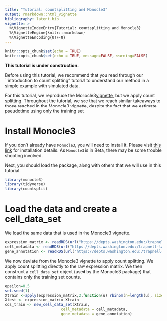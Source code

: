 ```yaml
---
title: "Tutorial: countsplitting and Monocle3" 
output: rmarkdown::html_vignette
bibliography: latent.bib
vignette: >
  %\VignetteIndexEntry{Tutorial: countsplitting and Monocle3}
  %\VignetteEngine{knitr::rmarkdown}
  %\VignetteEncoding{UTF-8}
---
```


```r
knitr::opts_chunk$set(echo = TRUE)
knitr::opts_chunk$set(echo = TRUE, message=FALSE, warning=FALSE)
```

**This tutorial is under construction.**

Before using this tutorial, we recommend that you read through our ``introduction to count splitting" tutorial to understand our method in a simple example with simulated data. 

For this tutorial, we reproduce the Monocle3[vignette](https://cole-trapnell-lab.github.io/monocle3/docs/trajectories/), but we apply count splitting. Throughout the tutorial, we see that we reach similar takeaways to those reached in the Monocle3 vignette, despite the fact that we estimate pseudotime using only the training set. 

# Install Monocle3

If you don't already have `Monocle3`, you will need to install it. Please visit [this link](https://cole-trapnell-lab.github.io/monocle3/docs/installation/) for installation details. As `Monocle3` is in Beta, there may be some trouble shooting involved. 

Next, you should load the package, along with others that we will use in this tutorial.

```r
library(monocle3)
library(tidyverse)
library(countsplit)
```

# Load the data and create a cell_data_set

We load the same data that is used in the Monocle3 vignette. 

```r
expression_matrix <- readRDS(url("https://depts.washington.edu:/trapnell-lab/software/monocle3/celegans/data/packer_embryo_expression.rds"))
cell_metadata <- readRDS(url("https://depts.washington.edu:/trapnell-lab/software/monocle3/celegans/data/packer_embryo_colData.rds"))
gene_annotation <- readRDS(url("https://depts.washington.edu:/trapnell-lab/software/monocle3/celegans/data/packer_embryo_rowData.rds"))
```

We now deviate from the Monocle3 vignette to apply count splitting. We apply count splitting directly to the raw expression matrix. We then construct a `cell_data_set` object (used by the Monocle3 package) that contains only the training set counts. 

```r
epsilon=0.5
set.seed(1)
Xtrain <-apply(expression_matrix,2,function(u) rbinom(n=length(u), size=u, p=epsilon))
Xtest <- expression_matrix-Xtrain
cds_train <- new_cell_data_set(Xtrain,
                         cell_metadata = cell_metadata,
                         gene_metadata = gene_annotation)
```


<!-- # Preprocess and estimate pseudotime -->

<!-- We now follow the preprocessing and pseudotime steps from the Monocle3 tutorial to come up with pseudotime estiamtes. Everything in this section uses the training set only.  -->

<!-- ```{r} -->
<!-- cds_train <- preprocess_cds(cds_train, num_dim = 50) -->
<!-- cds_train <- align_cds(cds_train, alignment_group = "batch", residual_model_formula_str = "~ bg.300.loading + bg.400.loading + bg.500.1.loading + bg.500.2.loading + bg.r17.loading + bg.b01.loading + bg.b02.loading") -->
<!-- ``` -->

<!-- The plot below shows that the cells cluster nicely by their cell type in reduced dimensions. This suggests that count splitting the data has not destroyed the signal in the data.  -->

<!-- ```{r} -->
<!-- cds_train <- reduce_dimension(cds_train) -->
<!-- plot_cells(cds_train, label_groups_by_cluster=FALSE,  color_cells_by = "cell.type") -->
<!-- ``` -->

<!-- Finally, we learn the graph that will be used to construct pseudotime. For simplicity in this tutorial, we would like to only have one pseudotime trajectory with one root node. Thus, we add the `use.partition=FALSE` argument to the `learn_graph`` function to ensure that our graph is made up of a single connected trajectory.  -->

<!-- ```{r} -->
<!-- cds_train <- cluster_cells(cds_train) -->
<!-- cds_train <- learn_graph(cds_train, use.partition=FALSE) -->
<!-- plot_cells(cds_train, -->
<!--            color_cells_by = "cell.type", -->
<!--            label_groups_by_cluster=FALSE, -->
<!--            label_leaves=FALSE, -->
<!--            label_branch_points=FALSE) -->
<!-- ``` -->
<!-- To pick a root node for pseudotime, we use the same method as in the Monocle3 vignette. We pick the cell from the first time bin that is closest to a graph vertex.  -->

<!-- ```{r} -->
<!-- get_earliest_principal_node <- function(cds, time_bin="130-170"){ -->
<!--   cell_ids <- which(colData(cds)[, "embryo.time.bin"] == time_bin) -->

<!--   closest_vertex <- -->
<!--   cds@principal_graph_aux[["UMAP"]]$pr_graph_cell_proj_closest_vertex -->
<!--   closest_vertex <- as.matrix(closest_vertex[colnames(cds), ]) -->
<!--   root_pr_nodes <- -->
<!--   igraph::V(principal_graph(cds)[["UMAP"]])$name[as.numeric(names -->
<!--   (which.max(table(closest_vertex[cell_ids,]))))] -->

<!--   root_pr_nodes -->
<!-- } -->
<!-- cds_train <- order_cells(cds_train, root_pr_nodes=get_earliest_principal_node(cds_train)) -->
<!-- plot_cells(cds_train, -->
<!--            color_cells_by = "pseudotime", -->
<!--            label_cell_groups=FALSE, -->
<!--            label_leaves=FALSE, -->
<!--            label_branch_points=FALSE, -->
<!--            graph_label_size=1.5) -->
<!-- ``` -->

<!-- # Differential Expression -->

<!-- Now that we have estimated pseudotime using the training set, we are ready to study differential expression along pseudotime. In this section, we use the test set.  -->

<!-- ## By hand -->

<!-- If we wanted to do this ``by hand", we could do the following. FILL IN. NOTE TO SELF you need to remove cells with infinite pseudotime.  -->

<!-- ## Using Monocle3's graph test -->

<!-- We skip ahead to the "finding genes that change as a function of pseudotime" [section](https://cole-trapnell-lab.github.io/monocle3/docs/differential/#pseudo-dep) of the Monocle3 vignette.  -->

<!-- In this section, we will need our test set to be stored in a `cell_data_set` that contains the test set counts. We need this object to store the training set graph. To accomplish this, we make a copy of `cds_train` and only update the counts.   -->

<!-- ```{r} -->
<!-- cds_test <- cds_train -->
<!-- counts(cds_test) <- Xtest -->
<!-- ``` -->

<!-- We now run the `graph_test` function, which is the preferred Monocle3 methodology for finding genes that vary across pseudotime.  -->

<!-- ```{r, message=FALSE, results='hide'} -->
<!-- ciliated_cds_pr_test_res <- graph_test(cds_test, neighbor_graph="principal_graph", cores=4) -->
<!-- pr_deg_ids <- row.names(subset(ciliated_cds_pr_test_res, q_value < 0.0005)) -->
<!-- ``` -->

<!-- Here are a couple of interesting genes that score as highly significant according to graph_test(). Up to the fact that our dimension-reduced plots seem to be mirror images of those in the Monocle3 tutorial, we see very similar trends to the Monocle3 tutorial.  -->

<!-- ```{r, results='hide'} -->
<!-- plot_cells(cds_test, genes=c("hlh-4", "gcy-8", "dac-1", "oig-8"), -->
<!--            show_trajectory_graph=FALSE, -->
<!--            label_cell_groups=FALSE, -->
<!--            label_leaves=FALSE) -->
<!-- ``` -->






<!-- ANNA NOTE TO SELF: this looked WAY BETTER beofre !! What did you do wrong?? Add partiion=FAlse back in??  -->

<!-- ```{r} -->
<!-- AFD_genes <- c("gcy-8", "dac-1", "oig-8") -->
<!-- AFD_lineage_cds <- cds_test[rowData(cds_test)$gene_short_name %in% AFD_genes, -->
<!--                        colData(cds_test)$cell.type %in% c("AFD")] -->
<!-- plot_genes_in_pseudotime(AFD_lineage_cds, -->
<!--                          color_cells_by="embryo.time.bin", -->
<!--                          min_expr=0.5) -->
<!-- ``` -->